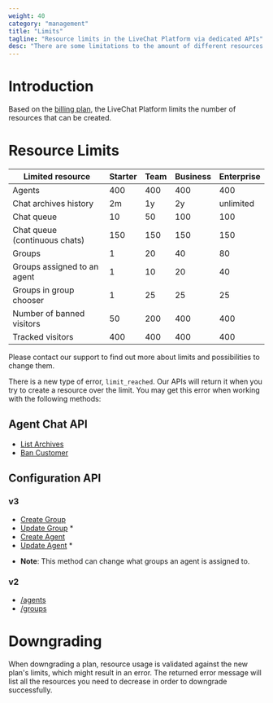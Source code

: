 ```yaml
---
weight: 40
category: "management"
title: "Limits"
tagline: "Resource limits in the LiveChat Platform via dedicated APIs"
desc: "There are some limitations to the amount of different resources that can be created, based on license plan."
---
```


# Introduction

Based on the <a href="https://www.livechat.com/pricing/" target="_blank">billing plan</a>, the LiveChat Platform limits the number of resources that can be created.

# Resource Limits

| Limited resource              | Starter | Team | Business | Enterprise |
|-------------------------------|---------|------|----------|------------|
| Agents                        | 400     | 400  | 400      | 400        |
| Chat archives history         | 2m      | 1y   | 2y       | unlimited  |
| Chat queue                    | 10      | 50   | 100      | 100        |
| Chat queue (continuous chats) | 150     | 150  | 150      | 150        |
| Groups                        | 1       | 20   | 40       | 80         |
| Groups assigned to an agent   | 1       | 10   | 20       | 40         |
| Groups in group chooser       | 1       | 25   | 25       | 25         |
| Number of banned visitors     | 50      | 200  | 400      | 400        |
| Tracked visitors              | 400     | 400  | 400      | 400        |

Please contact our support to find out more about limits and possibilities to change them.

There is a new type of error, `limit_reached`. Our APIs will return it when you try to create a resource over the limit. You may get this error when working with the following methods:

## Agent Chat API

- [List Archives](../../messaging/agent-chat-api/#list-archives)
- [Ban Customer](../../messaging/agent-chat-api/#ban-customer)

## Configuration API

### v3

- [Create Group](../configuration-api/#create-group)
- [Update Group](../configuration-api/#update-group) *
- [Create Agent](../configuration-api/#create-agent)
- [Update Agent](../configuration-api/#update-agent) *

* **Note**: This method can change what groups an agent is assigned to.

### v2

- [/agents](../configuration-api/v2.0/#agents)
- [/groups](../configuration-api/v2.0/#groups)

# Downgrading

When downgrading a plan, resource usage is validated against the new plan's limits, which might result in an error. The returned error message will list all the resources you need to decrease in order to downgrade successfully.

